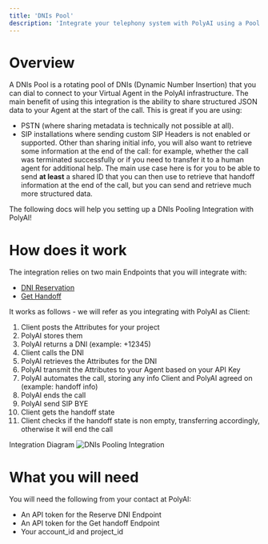 ```yaml
---
title: 'DNIs Pool'
description: 'Integrate your telephony system with PolyAI using a Pool of DNIs.'
---
```


# Overview
A DNIs Pool is a rotating pool of DNIs (Dynamic Number Insertion) that you can dial to
connect to your Virtual Agent in the PolyAI infrastructure. The main benefit of using this
integration is the ability to share structured JSON data to your Agent at the start of the call.
This is great if you are using:
- PSTN (where sharing metadata is technically not possible at all).
- SIP installations where sending custom SIP Headers is not enabled or supported.
Other than sharing initial info, you will also want to retrieve some information at 
the end of the call: for example, whether the call was terminated successfully or 
if you need to transfer it to a human agent for additional help.
The main use case here is for you to be able to send **at least** a shared ID that you
can then use to retrieve that handoff information at the end of the call, but you can
send and retrieve much more structured data.

The following docs will help you setting up a DNIs Pooling Integration with PolyAI!

# How does it work
The integration relies on two main Endpoints that you will integrate with:
- [DNI Reservation](/api-reference/conversations/endpoint/dni-reservation)
- [Get Handoff](api-reference/conversations/endpoint/get-handoff)

It works as follows - we will refer as you integrating with PolyAI as Client:
1. Client posts the Attributes for your project  
2. PolyAI stores them
3. PolyAI returns a DNI (example: +12345)  
4. Client calls the DNI  
5. PolyAI retrieves the Attributes for the DNI  
6. PolyAI transmit the Attributes to your Agent based on your API Key
7. PolyAI automates the call, storing any info Client and PolyAI agreed on (example: handoff info) 
8. PolyAI ends the call  
9. PolyAI send SIP BYE  
10. Client gets the handoff state  
11. Client checks if the handoff state is non empty, transferring accordingly, otherwise it will end the call  

Integration Diagram
![DNIs Pooling Integration](/images/integrations/dnis-pooling-integration.jpg)

# What you will need
You will need the following from your contact at PolyAI:
- An API token for the Reserve DNI Endpoint
- An API token for the Get handoff Endpoint
- Your account_id and project_id

